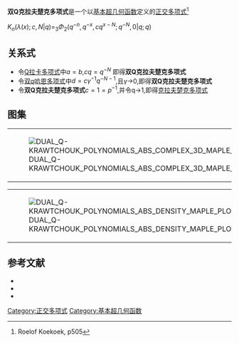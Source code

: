 '''双Q克拉夫楚克多项式'''是一个以[[基本超几何函数|基本超几何函数]]定义的[[正交多项式|正交多项式]]<ref name=r>Roelof Koekoek, p505</ref>

<math>K_n(\lambda(x);c,N|q)=_3\Phi_2(q^{-n},q^{-x},cq^{x-N};q^{-N},0|q;q)</math>

==关系式==
*令[[Q拉卡多项式|Q拉卡多项式]]中<math>a=b</math>,<math>cq=q^{-N}</math> 即得'''双Q克拉夫楚克多项式'''
*令[[双q哈恩多项式|双q哈恩多项式]]中<math>d=c\gamma^{-1}q^{-N-1}</math>,且<math>\gamma</math>→0,即得'''双Q克拉夫楚克多项式'''
*令'''双Q克拉夫楚克多项式'''<math>c=1=p^{-1}</math>,并令q→1,即得[[克拉夫楚克多项式|克拉夫楚克多项式]]

==图集==
{|
|[[File:DUAL_Q-KRAWTCHOUK_POLYNOMIALS_ABS_COMPLEX_3D_MAPLE_PLOT.gif|thumb]]
|[[File:DUAL_Q-KRAWTCHOUK_POLYNOMIALS_IM_COMPLEX_3D_MAPLE_PLOT.gif|thumb]]
|[[File:DUAL_Q-KRAWTCHOUK_POLYNOMIALS_RE_COMPLEX_3D_MAPLE_PLOT.gif|thumb]]
|}
{|
|[[File:DUAL_Q-KRAWTCHOUK_POLYNOMIALS_ABS_DENSITY_MAPLE_PLOT.gif|thumb]]
|[[File:DUAL_Q-KRAWTCHOUK_POLYNOMIALS_IM_DENSITY_MAPLE_PLOT.gif|thumb]]
|[[File:DUAL_Q-KRAWTCHOUK_POLYNOMIALS_RE_DENSITY_MAPLE_PLOT.gif|thumb]]
|}

==参考文献==
*{{Citation | last1=Gasper | first1=George | last2=Rahman | first2=Mizan | title=Basic hypergeometric series | publisher=[[Cambridge_University_Press|Cambridge University Press]] | edition=2nd | series=Encyclopedia of Mathematics and its Applications | isbn=978-0-521-83357-8 | doi=10.2277/0521833574 | mr=2128719 | year=2004 | volume=96}}
*{{Citation | last1=Koekoek | first1=Roelof | last2=Lesky | first2=Peter A. | last3=Swarttouw | first3=René F. | title=Hypergeometric orthogonal polynomials and their q-analogues | publisher=[[Springer-Verlag|Springer-Verlag]] | location=Berlin, New York | series=Springer Monographs in Mathematics | isbn=978-3-642-05013-8 | doi=10.1007/978-3-642-05014-5 | mr=2656096 | year=2010}}
*{{dlmf|id=18|title=|first=Tom H. |last=Koornwinder|first2=Roderick S. C.|last2= Wong|first3=Roelof |last3=Koekoek||first4=René F. |last4=Swarttouw}}

[[Category:正交多项式|Category:正交多项式]]
[[Category:基本超几何函数|Category:基本超几何函数]]
{{q超几何函数}}